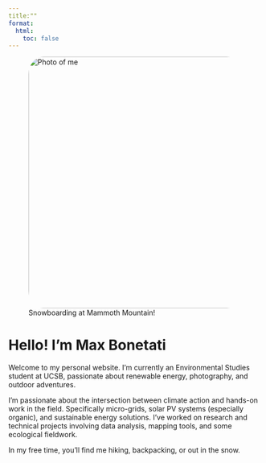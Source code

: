 ```yaml
---
title:""
format:
  html:
    toc: false
---
```


![Snowboarding at Mammoth Mountain!](Photos/Intro.jpg){alt="Photo of me" style="border-radius: 7%; display: block; margin: 0 auto;" fig-align="left" width="500"}

# Hello! I'm Max Bonetati

Welcome to my personal website. I’m currently an Environmental Studies student at UCSB, passionate about renewable energy, photography, and outdoor adventures.

I’m passionate about the intersection between climate action and hands-on work in the field. Specifically micro-grids, solar PV systems (especially organic), and sustainable energy solutions. I’ve worked on research and technical projects involving data analysis, mapping tools, and some ecological fieldwork.

In my free time, you’ll find me hiking, backpacking, or out in the snow.
